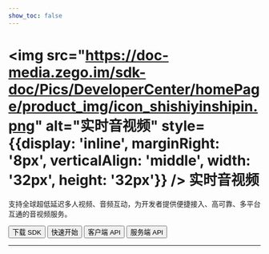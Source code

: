 ```yaml
---
show_toc: false
---
```


# <img src="https://doc-media.zego.im/sdk-doc/Pics/DeveloperCenter/homePage/product_img/icon_shishiyinshipin.png" alt="实时音视频" style={{display: 'inline', marginRight: '8px', verticalAlign: 'middle', width: '32px', height: '32px'}} /> 实时音视频

支持全球超低延迟多人视频、音频互动，为开发者提供便捷接入、高可靠、多平台互通的音视频服务。

<Button primary-color="NavyBlue" target="_blank" href="./../client-sdk/download-sdk.mdx">下载 SDK</Button>
<Button primary-color="NavyBlue" target="_blank" href="./../quick-start/implementing-video-call.mdx">快速开始</Button>
<Button primary-color="NavyBlue" target="_blank" href="/real-time-voice-video-api/overview">客户端 API</Button>
<Button primary-color="NavyBlue" target="_blank" href="/real-time-video-server/api-reference/overview">服务端 API</Button>

---

<Steps titleSite="h3">
  <Step title="产品介绍" icon="https://doc-media.zego.im/sdk-doc/Pics/Express/overview_catalog/icon_documentation_jianjie.png">
    <FeatureList
      features={        [
                {
                        "title": "概述",
                        "link": "/real-time-video-web/introduction/overview"
                },
                {
                        "title": "产品功能",
                        "link": "/real-time-video-web/introduction/product-feature-list"
                },
                {
                        "title": "实时音视频价格说明",
                        "link": "/real-time-video-web/introduction/pricing/rtc"
                },
                {
                        "title": "服务端混流价格说明",
                        "link": "/real-time-video-web/introduction/pricing/server-side-stream-mixing"
                },
                {
                        "title": "CDN 直播价格说明",
                        "link": "/real-time-video-web/introduction/pricing/cdn-live-streaming"
                },
                {
                        "title": "浏览器兼容性和已知问题",
                        "link": "/real-time-video-web/introduction/browser-restrictions"
                }
        ]}
    />
  </Step>
  <Step title="快速开始" icon="https://doc-media.zego.im/sdk-doc/Pics/Express/overview_catalog/icon_documentation_kuaisukaishi.png">
    <FeatureList
      features={        [
                {
                        "title": "跑通示例源码",
                        "link": "/real-time-video-web/quick-start/run-example-code"
                },
                {
                        "title": "集成 SDK",
                        "link": "/real-time-video-web/quick-start/integrating-sdk"
                },
                {
                        "title": "实现视频通话",
                        "link": "/real-time-video-web/quick-start/implementing-video-call"
                },
                {
                        "title": "场景化音视频配置",
                        "link": "/real-time-video-web/quick-start/scenario-based-audio-video-configuration"
                }
        ]}
    />
  </Step>
  <Step title="通信能力" icon="https://doc-media.zego.im/sdk-doc/Pics/Express/overview_catalog/icon_documentation_tongxun.png">
    <FeatureList
      type="基础"
      features={        [
                {
                        "title": "使用 Token 鉴权",
                        "link": "/real-time-video-web/communication/using-token-authentication"
                },
                {
                        "title": "通话前检测",
                        "link": "/real-time-video-web/communication/pre-call-detection"
                },
                {
                        "title": "通话质量监测",
                        "link": "/real-time-video-web/communication/monitor-stream-quality"
                },
                {
                        "title": "网络测速",
                        "link": "/real-time-video-web/communication/testing-network"
                }
        ]}
    />
    <br/>
    <FeatureList
      type="进阶"
      features={        [
                {
                        "title": "同时推多路流",
                        "link": "/real-time-video-web/communication/publish-multi-streams"
                },
                {
                        "title": "媒体补充增强信息（SEI）",
                        "link": "/real-time-video-web/communication/sei"
                },
                {
                        "title": "流量控制",
                        "link": "/real-time-video-web/communication/traffic-control"
                },
                {
                        "title": "云代理",
                        "link": "/real-time-video-web/communication/cloud-proxy"
                },
                {
                        "title": "地理围栏",
                        "link": "/real-time-video-web/communication/geofencing"
                },
                {
                        "title": "音视频轨道替换",
                        "link": "/real-time-video-web/communication/media-track-replacement"
                },
                {
                        "title": "游戏语音",
                        "link": "/real-time-video-web/communication/range-audio"
                }
        ]}
    />
  </Step>
  <Step title="房间能力" icon="https://doc-media.zego.im/sdk-doc/Pics/Express/overview_catalog/icon_documentation_fangjian.png">
    <FeatureList
      type="基础"
      features={        [
                {
                        "title": "房间连接状态说明",
                        "link": "/real-time-video-web/room/room-connection-status"
                },
                {
                        "title": "实时消息与信令",
                        "link": "/real-time-video-web/room/messaging-and-signaling"
                }
        ]}
    />
    <br/>
    <FeatureList
      type="进阶"
      features={        [
                {
                        "title": "登录多房间",
                        "link": "/real-time-video-web/room/multi-room-login"
                }
        ]}
    />
  </Step>
  <Step title="音频能力" icon="https://doc-media.zego.im/sdk-doc/Pics/Express/overview_catalog/icon_documentation_yinpin.png">
    <FeatureList
      type="基础"
      features={        [
                {
                        "title": "音量变化",
                        "link": "/real-time-video-web/audio/volume-change"
                },
                {
                        "title": "耳返与声道设置",
                        "link": "/real-time-video-web/audio/headphone-monitor"
                },
                {
                        "title": "音频 3A 处理",
                        "link": "/real-time-video-web/audio/audio-3a-processing"
                },
                {
                        "title": "变声/混响/立体声",
                        "link": "/real-time-video-web/audio/audio-effects"
                }
        ]}
    />
    <br/>
    <FeatureList
      type="进阶"
      features={        [
                {
                        "title": "混音",
                        "link": "/real-time-video-web/audio/audio-aux"
                },
                {
                        "title": "AI 降噪",
                        "link": "/real-time-video-web/audio/scenario-based-ai-noise-reduction"
                },
                {
                        "title": "自定义音频采集",
                        "link": "/real-time-video-web/audio/custom-audio-capture-and-rendering"
                },
                {
                        "title": "原始音频数据获取",
                        "link": "/real-time-video-web/audio/get-audio-raw-data"
                }
        ]}
    />
  </Step>
  <Step title="视频能力" icon="https://doc-media.zego.im/sdk-doc/Pics/Express/overview_catalog/icon_documentation_shipin.png">
    <FeatureList
      type="基础"
      features={        [
                {
                        "title": "常用视频配置",
                        "link": "/real-time-video-web/video/common-video-configuration"
                },
                {
                        "title": "屏幕共享",
                        "link": "/real-time-video-web/video/screen-sharing"
                },
                {
                        "title": "基础美颜",
                        "link": "/real-time-video-web/video/basic-beauty"
                }
        ]}
    />
    <br/>
    <FeatureList
      type="进阶"
      features={        [
                {
                        "title": "设置视频编码方式",
                        "link": "/real-time-video-web/video/set-video-encoding"
                },
                {
                        "title": "设置视频编码属性",
                        "link": "/real-time-video-web/video/set-video-encoding-attributes"
                },
                {
                        "title": "自定义视频采集",
                        "link": "/real-time-video-web/video/custom-video-capture"
                },
                {
                        "title": "背景虚化及虚拟背景",
                        "link": "/real-time-video-web/video/background-virtualization"
                }
        ]}
    />
  </Step>
  <Step title="直播能力" icon="https://doc-media.zego.im/sdk-doc/Pics/Express/overview_catalog/icon_documentation_zhibo.png">
    <FeatureList
      type="基础"
      features={        [
                {
                        "title": "混流",
                        "link": "/real-time-video-web/live-streaming/stream-mixing"
                },
                {
                        "title": "使用 CDN 直播",
                        "link": "/real-time-video-web/live-streaming/using-cdn-for-live-streaming"
                },
                {
                        "title": "CDN 推流鉴权",
                        "link": "/real-time-video-web/live-streaming/cdn-stream-publishing-authentication"
                }
        ]}
    />
    <br/>
    <FeatureList
      type="进阶"
      features={        [
                {
                        "title": "单流转码",
                        "link": "/real-time-video-web/live-streaming/single-stream-transcoding"
                },
                {
                        "title": "使用本地导播",
                        "link": "/real-time-video-web/live-streaming/use-local-broadcast"
                }
        ]}
    />
    <br/>
    <FeatureList
      type="特色"
      features={        [
                {
                        "title": "超低延迟直播",
                        "link": "/real-time-video-web/live-streaming/low-latency-live-streaming",
                        "tag": "特色",
                        "tag_color": "red"
                }
        ]}
    />
  </Step>
  <Step title="其他能力" icon="https://doc-media.zego.im/sdk-doc/Pics/Express/overview_catalog/icon_documentation_xiaoxi_2.png">
    <FeatureList
      type="基础"
      features={        [
                {
                        "title": "音效文件播放器",
                        "link": "/real-time-video-web/other/audio-effect-player"
                }
        ]}
    />
    <br/>
    <FeatureList
      type="进阶"
      features={        [
                {
                        "title": "将白板推送到第三方平台",
                        "link": "/real-time-video-web/other/push-the-whiteboard"
                }
        ]}
    />
  </Step>
  <Step title="最佳实践" icon="https://doc-media.zego.im/sdk-doc/Pics/Express/overview_catalog/icon_documentation_zuijiashijian.png">
    <FeatureList
      features={        [
                {
                        "title": "视频编码格式选择",
                        "link": "/real-time-video-web/best-practice/set-video-encoding"
                },
                {
                        "title": "多人视频通话",
                        "link": "/real-time-video-web/best-practice/multiplayer-video-call"
                },
                {
                        "title": "使用 Vue 实现音视频功能",
                        "link": "/real-time-video-web/best-practice/framework/vue"
                },
                {
                        "title": "使用 Angular 实现音视频功能",
                        "link": "/real-time-video-web/best-practice/framework/angular"
                },
                {
                        "title": "使用 React 实现音视频功能",
                        "link": "/real-time-video-web/best-practice/framework/react"
                },
                {
                        "title": "使用 uni-app 在浏览器渲染和播放（Web）",
                        "link": "/real-time-video-web/best-practice/framework/uni-app"
                },
                {
                        "title": "浏览器自动播放策略",
                        "link": "/real-time-video-web/best-practice/autoplay-policy"
                },
                {
                        "title": "Safari 同时播放多视频限制",
                        "link": "/real-time-video-web/best-practice/safari-multiple-video-restriction"
                },
                {
                        "title": "移动端前后摄像头切换",
                        "link": "/real-time-video-web/best-practice/mobile-front-and-rear-camera-switching"
                },
                {
                        "title": "调试与配置",
                        "link": "/real-time-video-web/best-practice/debug-and-config"
                },
                {
                        "title": "限制说明",
                        "link": "/real-time-video-web/best-practice/restrictions"
                },
                {
                        "title": "监听视频流的首帧事件",
                        "link": "/real-time-video-web/best-practice/first-frame-event"
                }
        ]}
    />
  </Step>
  <Step title="参考文档" icon="https://doc-media.zego.im/sdk-doc/Pics/Express/overview_catalog/icon_documentation_cankaowendang.png">
    <FeatureList
      features={      [
            {
                  "title": "客户端 API",
                  "link": "/real-time-voice-video-api/overview"
            },
            {
                  "title": "服务端 API",
                  "link": "/real-time-video-server/api-reference/overview"
            },
            {
                  "title": "常见错误码",
                  "link": "/real-time-video-web/client-sdk/error-code"
            },
            {
                  "title": "常见问题",
                  "link": "/faq/overview"
            }
      ]}
    />
  </Step>
</Steps>